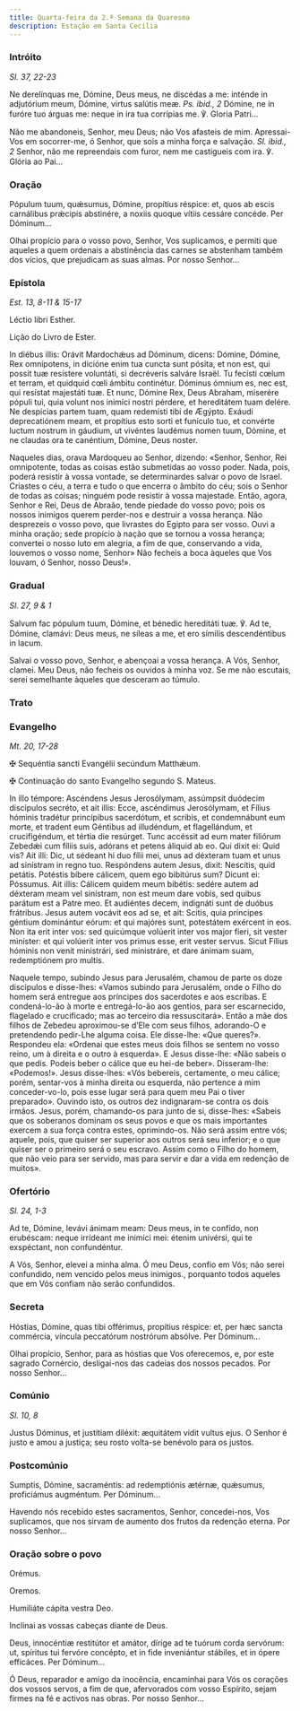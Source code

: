 ```yaml
---
title: Quarta-feira da 2.ª Semana da Quaresma
description: Estação em Santa Cecília
---
```


### Intróito

<em>Sl. 37, 22-23</em>

<div class="side-by-side not-content">

Ne derelínquas me, Dómine, Deus meus, ne discédas a me: inténde in adjutórium meum, Dómine, virtus salútis meæ. <em>Ps. ibid., 2</em> Dómine, ne in furóre tuo árguas me: neque in ira tua corrípias me. ℣. Gloria Patri...

Não me abandoneis, Senhor, meu Deus; não Vos afasteis de mim. Apressai-Vos em socorrer-me, ó Senhor, que sois a minha força e salvação. <em>Sl. ibid., 2</em> Senhor, não me repreendais com furor, nem me castigueis com ira. ℣. Glória ao Pai...

</div>

### Oração

<div class="side-by-side not-content">

Pópulum tuum, quǽsumus, Dómine, propítius réspice: et, quos ab escis carnálibus prǽcipis abstinére, a noxiis quoque vítiis cessáre concéde. Per Dóminum...

Olhai propício para o vosso povo, Senhor, Vos suplicamos, e permiti que aqueles a quem ordenais a abstinência das carnes se abstenham também dos vícios, que prejudicam as suas almas. Por nosso Senhor...

</div>

### Epístola

<em>Est. 13, 8-11 & 15-17</em>

<div class="side-by-side not-content">

Léctio libri Esther.

Lição do Livro de Ester.

In diébus illis: Orávit Mardochǽus ad Dóminum, dicens: Dómine, Dómine, Rex omnípotens, in dicióne enim tua cuncta sunt pósita, et non est, qui possit tuæ resístere voluntáti, si decréveris salváre Israël. Tu fecísti cœlum et terram, et quidquid cœli ámbitu continétur. Dóminus ómnium es, nec est, qui resístat majestáti tuæ. Et nunc, Dómine Rex, Deus Abraham, miserére pópuli tui, quia volunt nos inimíci nostri pérdere, et hereditátem tuam delére. Ne despícias partem tuam, quam redemísti tibi de Ægýpto. Exáudi deprecatiónem meam, et propítius esto sorti et funículo tuo, et convérte luctum nostrum in gáudium, ut vivéntes laudémus nomen tuum, Dómine, et ne claudas ora te canéntium, Dómine, Deus noster.

Naqueles dias, orava Mardoqueu ao Senhor, dizendo: «Senhor, Senhor, Rei omnipotente, todas as coisas estão submetidas ao vosso poder. Nada, pois, poderá resistir à vossa vontade, se determinardes salvar o povo de Israel. Criastes o céu, a terra e tudo o que encerra o âmbito do céu; sois o Senhor de todas as coisas; ninguém pode resistir à vossa majestade. Então, agora, Senhor e Rei, Deus de Abraão, tende piedade do vosso povo; pois os nossos inimigos querem perder-nos e destruir a vossa herança. Não desprezeis o vosso povo, que livrastes do Egipto para ser vosso. Ouvi a minha oração; sede propício à nação que se tornou a vossa herança; convertei o nosso luto em alegria, a fim de que, conservando a vida, louvemos o vosso nome, Senhor» Não fecheis a boca àqueles que Vos louvam, ó Senhor, nosso Deus!».

</div>

### Gradual

<em>Sl. 27, 9 & 1</em>

<div class="side-by-side not-content">

Salvum fac pópulum tuum, Dómine, et bénedic hereditáti tuæ. ℣. Ad te, Dómine, clamávi: Deus meus, ne síleas a me, et ero símilis descendéntibus in lacum.

Salvai o vosso povo, Senhor, e abençoai a vossa herança. A Vós, Senhor, clamei. Meu Deus, não fecheis os ouvidos à minha voz. Se me não escutais, serei semelhante àqueles que desceram ao túmulo.

</div>

### Trato


<LinkCard
  href="/missal/quaresma/quartacinzas#trato"
  title="Trato Quarta-feira de Cinzas"
/>

### Evangelho

<em>Mt. 20, 17-28</em>

<div class="side-by-side not-content">

<span class="cross text-red-500">✠</span> Sequéntia sancti Evangélii secúndum Matthǽum.

<span class="cross text-red-500">✠</span> Continuação do santo Evangelho segundo S. Mateus.

In illo témpore: Ascéndens Jesus Jerosólymam, assúmpsit duódecim discípulos secréto, et ait illis: Ecce, ascéndimus Jerosólymam, et Fílius hóminis tradétur princípibus sacerdótum, et scribis, et condemnábunt eum morte, et tradent eum Géntibus ad illudéndum, et flagellándum, et crucifigéndum, et tértia die resúrget. Tunc accéssit ad eum mater filiórum Zebedǽi cum fíliis suis, adórans et petens áliquid ab eo. Qui dixit ei: Quid vis? Ait illi: Dic, ut sédeant hi duo fílii mei, unus ad déxteram tuam et unus ad sinístram in regno tuo. Respóndens autem Jesus, dixit: Nescítis, quid petátis. Potéstis bíbere cálicem, quem ego bibitúrus sum? Dicunt ei: Póssumus. Ait illis: Cálicem quidem meum bibétis: sedére autem ad déxteram meam vel sinístram, non est meum dare vobis, sed quibus parátum est a Patre meo. Et audiéntes decem, indignáti sunt de duóbus frátribus. Jesus autem vocávit eos ad se, et ait: Scitis, quia príncipes géntium dominántur eórum: et qui majóres sunt, potestátem exércent in eos. Non ita erit inter vos: sed quicúmque volúerit inter vos major fíeri, sit vester miníster: et qui volúerit inter vos primus esse, erit vester servus. Sicut Fílius hóminis non venit ministrári, sed ministráre, et dare ánimam suam, redemptiónem pro multis.

Naquele tempo, subindo Jesus para Jerusalém, chamou de parte os doze discípulos e disse-lhes: «Vamos subindo para Jerusalém, onde o Filho do homem será entregue aos príncipes dos sacerdotes e aos escribas. E condená-lo-ão à morte e entregá-lo-ão aos gentios, para ser escarnecido, flagelado e crucificado; mas ao terceiro dia ressuscitará». Então a mãe dos filhos de Zebedeu aproximou-se d’Ele com seus filhos, adorando-O e pretendendo pedir-Lhe alguma coisa. Ele disse-lhe: «Que queres?». Respondeu ela: «Ordenai que estes meus dois filhos se sentem no vosso reino, um à direita e o outro à esquerda». E Jesus disse-lhe: «Não sabeis o que pedis. Podeis beber o cálice que eu hei-de beber». Disseram-lhe: «Podemos!». Jesus disse-lhes: «Vós bebereis, certamente, o meu cálice; porém, sentar-vos à minha direita ou esquerda, não pertence a mim conceder-vo-lo, pois esse lugar será para quem meu Pai o tiver preparado». Ouvindo isto, os outros dez indignaram-se contra os dois irmãos. Jesus, porém, chamando-os para junto de si, disse-lhes: «Sabeis que os soberanos dominam os seus povos e que os mais importantes exercem a sua força contra estes, oprimindo-os. Não será assim entre vós; aquele, pois, que quiser ser superior aos outros será seu inferior; e o que quiser ser o primeiro será o seu escravo. Assim como o Filho do homem, que não veio para ser servido, mas para servir e dar a vida em redenção de muitos».

</div>

### Ofertório

<em>Sl. 24, 1-3</em>

<div class="side-by-side not-content">

Ad te, Dómine, levávi ánimam meam: Deus meus, in te confído, non erubéscam: neque irrídeant me inimíci mei: étenim univérsi, qui te exspéctant, non confundéntur.

A Vós, Senhor, elevei a minha alma. Ó meu Deus, confio em Vós; não serei confundido, nem vencido pelos meus inimigos., porquanto todos aqueles que em Vós confiam não serão confundidos.

</div>

### Secreta

<div class="side-by-side not-content">

Hóstias, Dómine, quas tibi offérimus, propítius réspice: et, per hæc sancta commércia, víncula peccatórum nostrórum absólve. Per Dóminum...

Olhai propício, Senhor, para as hóstias que Vos oferecemos, e, por este sagrado Cornércio, desligai-nos das cadeias dos nossos pecados. Por nosso Senhor...

</div>

### Comúnio

<em>Sl. 10, 8</em>

<div class="side-by-side not-content">

Justus Dóminus, et justítiam diléxit: æquitátem vidit vultus ejus. O Senhor é justo e amou a justiça; seu rosto volta-se benévolo para os justos.

</div>

### Postcomúnio

<div class="side-by-side not-content">

Sumptis, Dómine, sacraméntis: ad redemptiónis ætérnæ, quǽsumus, proficiámus augméntum. Per Dóminum...

Havendo nós recebido estes sacramentos, Senhor, concedei-nos, Vos suplicamos, que nos sirvam de aumento dos frutos da redenção eterna. Por nosso Senhor...

</div>

### Oração sobre o povo

<div class="side-by-side not-content">

<span class="text-red-500 text-center">Orémus.</span>

<span class="text-red-500 text-center">Oremos.</span>

Humiliáte cápita vestra Deo.

Inclinai as vossas cabeças diante de Deus.

Deus, innocéntiæ restitútor et amátor, dírige ad te tuórum corda servórum: ut, spíritus tui fervóre concépto, et in fide inveniántur stábiles, et in ópere efficáces. Per Dóminum...

Ó Deus, reparador e amigo da inocência, encaminhai para Vós os corações dos vossos servos, a fim de que, afervorados com vosso Espírito, sejam firmes na fé e activos nas obras. Por nosso Senhor...

</div>
